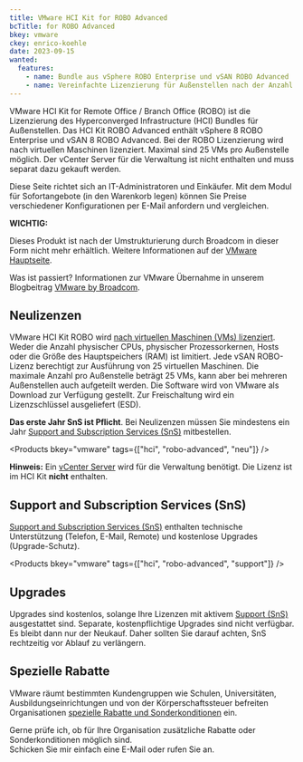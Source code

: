 ```yaml
---
title: VMware HCI Kit for ROBO Advanced
bcTitle: for ROBO Advanced
bkey: vmware
ckey: enrico-koehle
date: 2023-09-15
wanted:
  features:
    - name: Bundle aus vSphere ROBO Enterprise und vSAN ROBO Advanced
    - name: Vereinfachte Lizenzierung für Außenstellen nach der Anzahl an VMs
---
```




<Intro>

VMware HCI Kit for Remote Office / Branch Office (ROBO) ist die Lizenzierung des Hyperconverged Infrastructure (HCI) Bundles für Außenstellen. Das HCI Kit ROBO Advanced enthält vSphere 8 ROBO Enterprise und vSAN 8 ROBO Advanced.
Bei der ROBO Lizenzierung wird nach virtuellen Maschinen lizenziert. Maximal sind 25 VMs pro Außenstelle möglich. Der vCenter Server für die Verwaltung ist nicht enthalten und muss separat dazu gekauft werden.

Diese Seite richtet sich an IT-Administratoren und Einkäufer. Mit dem Modul für Sofortangebote (in den Warenkorb legen) können Sie Preise verschiedener Konfigurationen per E-Mail anfordern und vergleichen.


</Intro>

<TOC />


<Info type="strong">

**WICHTIG:** <br />

Dieses Produkt ist nach der Umstrukturierung durch Broadcom in dieser Form nicht mehr erhältlich. Weitere Informationen auf der [VMware Hauptseite](/hersteller/vmware/).

Was ist passiert? Informationen zur VMware Übernahme in unserem Blogbeitrag [VMware by Broadcom](/blog/vmware-by-broadcom/).


</Info>


## Neulizenzen

VMware HCI Kit ROBO wird [nach virtuellen Maschinen (VMs) lizenziert](/hersteller/vmware/kauf-und-lizenzierung/#lizenzierung-nach-virtuellen-maschinen). Weder die Anzahl physischer CPUs, physischer Prozessorkernen, Hosts oder die Größe des Hauptspeichers (RAM) ist limitiert. Jede vSAN ROBO-Lizenz berechtigt zur Ausführung von 25 virtuellen Maschinen. Die maximale Anzahl pro Außenstelle beträgt 25 VMs, kann aber bei mehreren Außenstellen auch aufgeteilt werden. Die Software wird von VMware als Download zur Verfügung gestellt. Zur Freischaltung wird ein Lizenzschlüssel ausgeliefert (ESD).

<Info>

**Das erste Jahr SnS ist Pflicht**. Bei Neulizenzen müssen Sie mindestens ein Jahr [Support and Subscription Services (SnS)](/hersteller/vmware/kauf-und-lizenzierung/#support-and-subscription-services-sns) mitbestellen.

</Info>


<Products bkey="vmware" tags={["hci", "robo-advanced", "neu"]} />

<Info>


 **Hinweis:** Ein [vCenter Server](/hersteller/vmware/vcenter-server/) wird für die Verwaltung benötigt. Die Lizenz ist im HCI Kit **nicht** enthalten.

</Info>


## Support and Subscription Services (SnS)

[Support and Subscription Services (SnS)](/hersteller/vmware/kauf-und-lizenzierung/#support-and-subscription-services-sns) enthalten technische Unterstützung (Telefon, E-Mail, Remote) und kostenlose Upgrades (Upgrade-Schutz).

<Products bkey="vmware" tags={["hci", "robo-advanced", "support"]} />



## Upgrades

Upgrades sind kostenlos, solange Ihre Lizenzen mit aktivem [Support (SnS)](/hersteller/vmware/kauf-und-lizenzierung/#support-and-subscription-services-sns) ausgestattet sind. Separate, kostenpflichtige Upgrades sind nicht verfügbar. Es bleibt dann nur der Neukauf. Daher sollten Sie darauf achten, SnS rechtzeitig vor Ablauf zu verlängern.


## Spezielle Rabatte

VMware räumt bestimmten Kundengruppen wie Schulen, Universitäten, Ausbildungseinrichtungen und von der Körperschaftssteuer befreiten Organisationen [spezielle Rabatte und Sonderkonditionen](/hersteller/vmware/kauf-und-lizenzierung/#sonderkonditionen) ein.


<GetInTouch theme="light">

Gerne prüfe ich, ob für Ihre Organisation zusätzliche Rabatte oder Sonderkonditionen möglich sind.<br />
Schicken Sie mir einfach eine E-Mail oder rufen Sie an.

</GetInTouch>
